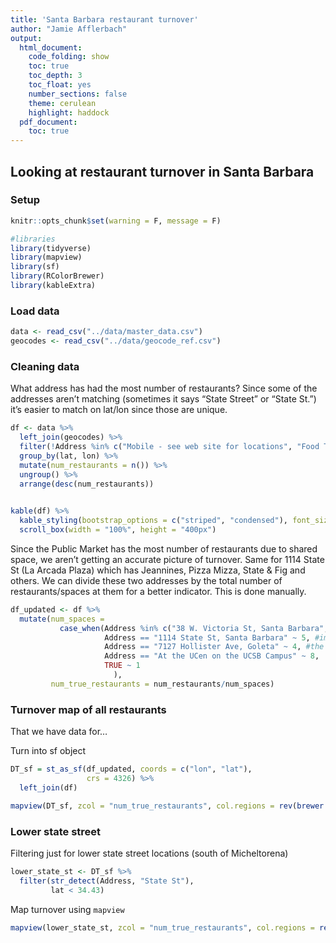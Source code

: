 ```yaml
---
title: 'Santa Barbara restaurant turnover'
author: "Jamie Afflerbach"
output: 
  html_document:
    code_folding: show
    toc: true
    toc_depth: 3
    toc_float: yes
    number_sections: false
    theme: cerulean
    highlight: haddock
  pdf_document:
    toc: true
---
```


## Looking at restaurant turnover in Santa Barbara

### Setup

```r

knitr::opts_chunk$set(warning = F, message = F)

#libraries
library(tidyverse)
library(mapview)
library(sf)
library(RColorBrewer)
library(kableExtra)
```

### Load data

```r
data <- read_csv("../data/master_data.csv") 
geocodes <- read_csv("../data/geocode_ref.csv")
```
### Cleaning data

What address has had the most number of restaurants? Since some of the addresses aren't matching (sometimes it says "State Street" or "State St.") it's easier to match on lat/lon since those are unique.

```r
df <- data %>%
  left_join(geocodes) %>%
  filter(!Address %in% c("Mobile - see web site for locations", "Food Truck")) %>% #remove restaurants that are "Mobile" and state their address as "Mobile - see web site for locations". These have geocodes somehow...
  group_by(lat, lon) %>%
  mutate(num_restaurants = n()) %>%
  ungroup() %>%
  arrange(desc(num_restaurants))
  

kable(df) %>%
  kable_styling(bootstrap_options = c("striped", "condensed"), font_size = 10, fixed_thead = T) %>%
  scroll_box(width = "100%", height = "400px")
```

Since the Public Market has the most number of restaurants due to shared space, we aren't getting an accurate picture of turnover. Same for 1114 State St (La Arcada Plaza) which has Jeannines, Pizza Mizza, State & Fig and others. We can divide these two addresses by the total number of restaurants/spaces at them for a better indicator. This is done manually.

```r
df_updated <- df %>%
  mutate(num_spaces = 
           case_when(Address %in% c("38 W. Victoria St, Santa Barbara", "38 West Victoria St. Santa Barbara", "38 West Victoria Street #119, Santa Barbara") ~ 11, # a couple public market places have different addresses
                     Address == "1114 State St, Santa Barbara" ~ 5, #important note, Mizza's address is 1112 so not included
                     Address == "7127 Hollister Ave, Goleta" ~ 4, #the goleta strip mall near campus with Albertsons
                     Address == "At the UCen on the UCSB Campus" ~ 8,
                     TRUE ~ 1
                       ),
         num_true_restaurants = num_restaurants/num_spaces)
```

### Turnover map of all restaurants

That we have data for...

Turn into sf object

```r

DT_sf = st_as_sf(df_updated, coords = c("lon", "lat"), 
                 crs = 4326) %>%
  left_join(df)
```
```r
mapview(DT_sf, zcol = "num_true_restaurants", col.regions = rev(brewer.pal(7, "RdYlGn")), alpha.regions = 1, layer.name = "# restaurants since 2005")
```

### Lower state street

Filtering just for lower state street locations (south of Micheltorena)
```r
lower_state_st <- DT_sf %>%
  filter(str_detect(Address, "State St"),
         lat < 34.43)
```

Map turnover using `mapview`

```r
mapview(lower_state_st, zcol = "num_true_restaurants", col.regions = rev(brewer.pal(7, "RdYlGn")), alpha.regions = 1, layer.name = "# restaurants since 2005")
```

